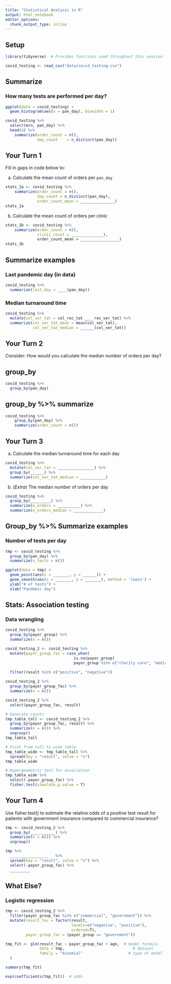 ```yaml
---
title: "Statistical Analysis in R"
output: html_notebook
editor_options: 
  chunk_output_type: inline
---
```


## Setup

```r
library(tidyverse)  # Provides functions used throughout this session

covid_testing <- read_csv("data/covid_testing.csv")
```

## Summarize

### How many tests are performed per day?
```r
ggplot(data = covid_testing) +
  geom_histogram(aes(x = pan_day), binwidth = 1)
```


```r
covid_testing %>%
  select(mrn, pan_day) %>%
  head(4) %>%
	summarize(order_count = n(),
	          day_count    = n_distinct(pan_day)) 
```

## Your Turn 1

Fill in gaps in code below to:

a) Calculate the mean count of orders per `pan_day`
 
```r
stats_1a <- covid_testing %>%
	summarize(order_count = n(),
	          day_count = n_distinct(pan_day),
	          order_count_mean = _______________)
stats_1a
```

b) Calculate the mean count of orders per clinic

```r
stats_1b <- covid_testing %>%
	summarize(order_count = n(),
	          clinic_count = ______________),
	          order_count_mean = _________________)
stats_1b
```

## Summarize examples

### Last pandemic day (in data)
```r
covid_testing %>%
  summarize(last_day = ____(pan_day))
```

### Median turnaround time
```r
covid_testing %>%
  mutate(col_ver_tat = col_rec_tat ___ rec_ver_tat) %>%
  summarize(col_ver_tat_mean = mean(col_ver_tat),
            col_ver_tat_median = ______(col_ver_tat))
```

## Your Turn 2
Consider: How would you calculate the median number of orders per day?

## group_by

```r
covid_testing %>% 
  group_by(pan_day)
```

## group_by %>% summarize

```r
covid_testing %>%
	group_by(pan_day) %>%
	summarize(order_count = n())
```

## Your Turn 3

a) Calculate the median turnaround time for each day

```r
covid_testing %>%
  mutate(col_ver_tat = ________________) %>%
  group_by(______) %>%
  summarize(col_ver_tat_median = ___________)
```

b) (*Extra*) The median number of orders per day

```r
covid_testing %>%
  group_by(_________) %>%
  summarize(n_orders = __________) %>%
  summarize(n_orders_median = _____________)
```

## Group_by %>% Summarize examples

### Number of tests per day
```r
tmp <- covid_testing %>%
  group_by(pan_day) %>%
  summarize(n_tests = n())

ggplot(data = tmp) +
  geom_point(aes(x = _______, y = ______)) +
  geom_smooth(aes(x = _______, y = _______), method = 'loess') +
  ylab("# of tests") +
  xlab("Pandemic day")
```

## Stats: Association testing

### Data wrangling
```r
covid_testing %>%
  group_by(payor_group) %>%
  summarize(n = n())
```

```r
covid_testing_2 <- covid_testing %>%
  mutate(payor_group_fac = case_when(
                              is.na(payor_group)                                                            ~ "unassigned",
                              payor_group %in% c("charity care", "medical assistance", "self pay", "other") ~ "other",
                                                                                                      TRUE ~ payor_group)) %>%
  filter(result %in% c("positive", "negative"))

covid_testing_2 %>%
  group_by(payor_group_fac) %>%
  summarize(n = n())
```

```r
covid_testing_2 %>%
  select(payor_group_fac, result)

# Generate counts
tmp_table_tall <- covid_testing_2 %>% 
  group_by(payor_group_fac, result) %>%
  summarize(n = n()) %>%
  ungroup()
tmp_table_tall

# Pivot from tall to wide table
tmp_table_wide <- tmp_table_tall %>%
  spread(key = "result", value = "n") 
tmp_table_wide

# Hypergeometric test for association
tmp_table_wide %>%
  select(-payor_group_fac) %>%
  fisher.test(simulate.p.value = T)
```

## Your Turn 4

Use fisher.test() to estimate the relative odds of a positive test result for patients with government insurance compared to commercial insurance?

```r
tmp <- covid_testing_2 %>% 
  group_by(___________) %>%
  summarize(n = n()) %>%
  ungroup()

tmp %>%
  _________________   %>%
  spread(key = "result", value = "n") %>%
  select(-payor_group_fac) %>%
  _________

```

## What Else?

### Logistic regression
```r
tmp <- covid_testing_2 %>%
  filter(payor_group_fac %in% c("commercial", "government")) %>%
  mutate(result_fac = factor(result, 
                             levels=c("negative", "positive"), 
                             ordered=T),
         payor_group_fac = (payor_group == "government"))

tmp_fit <- glm(result_fac ~ payor_group_fac + age,  # model formula
               data = tmp,                              # dataset
               family = "binomial"                    # type of model
  )

summary(tmp_fit)

exp(coefficients(tmp_fit))  # odds
```

